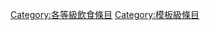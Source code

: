 {{catmore1|[[WikiProject:飲食|WikiProject:飲食]]}}
{{Articles by Quality| topic=饮食|project=饮食|format=toc}}
{{Wikipedia category}}
{{emptycat}}
[[Category:各等級飲食條目|Category:各等級飲食條目]]
[[Category:模板級條目|Category:模板級條目]]